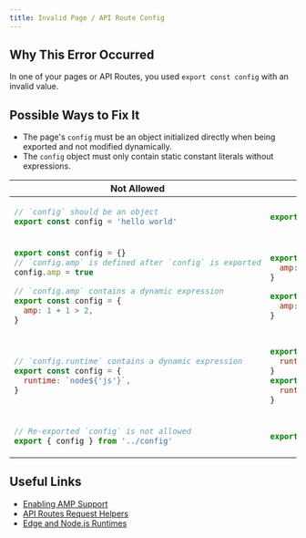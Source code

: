 ```yaml
---
title: Invalid Page / API Route Config
---
```


## Why This Error Occurred

In one of your pages or API Routes, you used `export const config` with an invalid value.

## Possible Ways to Fix It

- The page's `config` must be an object initialized directly when being exported and not modified dynamically.
- The `config` object must only contain static constant literals without expressions.

<table>
<thead>
  <tr>
    <th>Not Allowed</th>
    <th>Allowed</th>
  </tr>
</thead>
<tbody>

<tr>
<td>

```js
// `config` should be an object
export const config = 'hello world'
```

</td>
<td>

```js
export const config = {}
```

</td>
</tr>

<tr>
<td>

```js
export const config = {}
// `config.amp` is defined after `config` is exported
config.amp = true

// `config.amp` contains a dynamic expression
export const config = {
  amp: 1 + 1 > 2,
}
```

</td>
<td>

```js
export const config = {
  amp: true,
}

export const config = {
  amp: false,
}
```

</td>
</tr>

<tr>
<td>

```js
// `config.runtime` contains a dynamic expression
export const config = {
  runtime: `node${'js'}`,
}
```

</td>
<td>

```js
export const config = {
  runtime: 'nodejs',
}
export const config = {
  runtime: `edge`,
}
```

</td>
</tr>

<tr>
<td>

```js
// Re-exported `config` is not allowed
export { config } from '../config'
```

</td>
<td>

```js
export const config = {}
```

</td>
</tr>

</tbody>
</table>

## Useful Links

- [Enabling AMP Support](/docs/pages/guides/amp)
- [API Routes Request Helpers](/docs/pages/building-your-application/routing/api-routes)
- [Edge and Node.js Runtimes](/docs/pages/building-your-application/rendering/edge-and-nodejs-runtimes)
